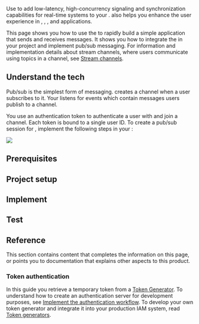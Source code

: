 
Use <Vg k="MESS_SDK" /> to add low-latency, high-concurrency signaling and
synchronization capabilities for real-time systems to your <Vpl k="CLIENT" />. <Vg k="SIG" /> also helps you enhance the user experience in <Vg k="VIDEO" />, <Vg k="AUDIO" />,  <Vg k="ILS" />, and <Vg k="BS" /> applications.

This page shows you how to use the <Vpd k="SDK" /> to rapidly build a simple application that sends and receives messages. It shows you how to integrate the <Vpd k="SDK" /> in your project and implement pub/sub messaging. For information and implementation details about stream channels, where users communicate using topics in a channel, see [Stream channels](../core-functionality/stream-channel).

## Understand the tech

Pub/sub is the simplest form of messaging. <Vg k="SIG" /> creates a channel when a user subscribes to it. Your <Vpl k="CLIENT" /> listens for events which contain messages users publish to a channel.

You use an authentication token to authenticate a user with <Vg k="SIG" /> and join a channel. Each token is bound to a single user ID. To create a pub/sub session for <Vg k="SIG" />, implement the following steps in your <Vpl k="CLIENT" />:

![](/images/signaling/get-started-workflow.svg)

## Prerequisites

<Prerequisites />

## Project setup

<Setup />

## Implement <Vg k="SIG" />

<Implement />

## Test <Vg k="SIG" />

<Test />

## Reference

This section contains content that completes the information on this page, or points you to documentation that explains other aspects to this product.

### Token authentication

In this guide you retrieve a temporary token from a [Token Generator](https://agora-token-generator-demo.vercel.app/). To understand how to create an authentication server for development purposes, see [Implement the authentication workflow](../get-started/authentication-workflow#implement-the-authentication-workflow). To develop your own token generator and integrate it into your production IAM system, read [Token generators](/signaling/get-started/integrate-token-generation).

<Reference />
